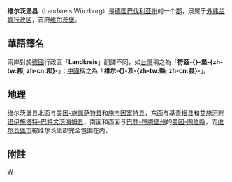 {{不是|维尔茨郡}}
{{noteTA
|T=zh-tw:符茲堡郡; zh-cn:维尔茨堡县;
|G1=德国地名
|G2=Landkreis
|G3=单位
}}
{{德国郡级行政单位
| 县徽图 = Image:DEU Landkreis Würzburg COA.svg
| 在德国内的位置图 = Image:Lage des Landkreises Würzburg in Deutschland.png
| 所属联邦州 = 巴伐利亚州
| 所属行政区 = 外弗兰肯行政区
| 首府 = 维尔茨堡
| 面积 = 967.56
| 人口 = 160,168
| 统计时间 = 2006年9月30日
| 人口密度 = 166
| 汽车牌号 = WÜ
| 下设城镇 = 4个县、48个镇
| 政府地址 = Zeppelinstr. 15<br />97074 Würzburg
| 政府网站 = www.landkreis-wuerzburg.de
| 在州内的位置图 = Image:Bavaria_wue.png
|}}

'''维尔茨堡县'''（Landkreis Würzburg）是[[德国|德国]][[巴伐利亚州|巴伐利亚州]]的一个[[郡_(德国)|郡]]，隶属于[[外弗兰肯行政区|外弗兰肯行政区]]，首府[[维尔茨堡|维尔茨堡]]。

== 華語譯名 ==
兩岸對於[[德國|德國]]行政區「'''Landkreis'''」翻譯不同，如[[台灣|台灣]]稱之為「'''符茲-{}-堡-{zh-tw:郡; zh-cn:郡}-'''」；[[中國|中國]]稱之為「'''维尔-{}-茨-{zh-tw:縣; zh-cn:县}-'''」。

== 地理 ==
维尔茨堡县北面与[[美因-施佩萨特县|美因-施佩萨特县]]和[[施韦因富特县|施韦因富特县]]，东面与[[基青根县|基青根县]]和[[艾施河畔诺伊施塔特-巴特文茨海姆县|艾施河畔诺伊施塔特-巴特文茨海姆县]]，南面和西面与[[巴登-符腾堡州|巴登-符腾堡州]]的[[美因-陶伯縣|美因-陶伯縣]]，而[[维尔茨堡|维尔茨堡市]]被维尔茨堡郡完全包围在内。

==附註==
{{Reflist}}

{{巴伐利亚州行政区划}}
{{Authority control}}

[[Category:巴伐利亚州行政区划|W]]